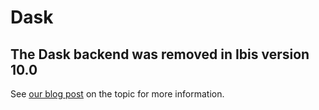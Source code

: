 # Dask

::: {.callout-note}
## The Dask backend was removed in Ibis version 10.0

See [our blog post](../posts/farewell-pandas/index.qmd) on the topic for more information.
:::
